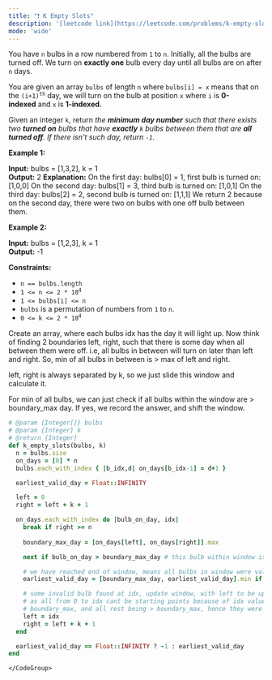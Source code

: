 ```yaml
---
title: "❗️ K Empty Slots"
description: '[leetcode link](https://leetcode.com/problems/k-empty-slots/description/)'
mode: 'wide'
---
```

<Tabs>
  <Tab title="Question" icon="circle-question" iconType="regular">
    <Card>
      <p>You have <code>n</code> bulbs in a row numbered from <code>1</code> to <code>n</code>. Initially, all the bulbs are turned off. We turn on <strong>exactly one</strong> bulb every day until all bulbs are on after <code>n</code> days.</p>  <p>You are given an array <code>bulbs</code>&nbsp;of length <code>n</code>&nbsp;where <code>bulbs[i] = x</code> means that on the <code>(i+1)<sup>th</sup></code> day, we will turn on the bulb at position <code>x</code>&nbsp;where&nbsp;<code>i</code>&nbsp;is&nbsp;<strong>0-indexed</strong>&nbsp;and&nbsp;<code>x</code>&nbsp;is&nbsp;<strong>1-indexed.</strong></p>  <p>Given an integer <code>k</code>, return&nbsp;<em>the <strong>minimum day number</strong> such that there exists two <strong>turned on</strong> bulbs that have <strong>exactly</strong>&nbsp;<code>k</code> bulbs between them that are <strong>all turned off</strong>. If there isn&#39;t such day, return <code>-1</code>.</em></p>   <p><strong class="example">Example 1:</strong></p>   <strong>Input:</strong> bulbs = [1,3,2], k = 1 <br/> <strong>Output:</strong> 2 <b>Explanation:</b> On the first day: bulbs[0] = 1, first bulb is turned on: [1,0,0] On the second day: bulbs[1] = 3, third bulb is turned on: [1,0,1] On the third day: bulbs[2] = 2, second bulb is turned on: [1,1,1] We return 2 because on the second day, there were two on bulbs with one off bulb between them.  <p><strong class="example">Example 2:</strong></p>   <strong>Input:</strong> bulbs = [1,2,3], k = 1 <br/> <strong>Output:</strong> -1    <p><strong>Constraints:</strong></p>  <ul>  <li><code>n == bulbs.length</code></li>  <li><code>1 &lt;= n &lt;= 2 * 10<sup>4</sup></code></li>  <li><code>1 &lt;= bulbs[i] &lt;= n</code></li>  <li><code>bulbs</code>&nbsp;is a permutation of numbers from&nbsp;<code>1</code>&nbsp;to&nbsp;<code>n</code>.</li>  <li><code>0 &lt;= k &lt;= 2 * 10<sup>4</sup></code></li> </ul> 
    </Card>
  </Tab>
  <Tab title="Solution" icon="lightbulb" iconType="regular" >
    <Card>
      Create an array, where each bulbs idx has the day it will light up. Now think of finding 2 boundaries left, right, such that there is some day when all between them were off. i.e, all bulbs in between will turn on later than left and right. So, min of all bulbs in between is &gt; max of left and right.

left, right is always separated by k, so we just slide this window and calculate it.

For min of all bulbs, we can just check if all bulbs within the window are &gt; boundary_max day.
If yes, we record the answer, and shift the window.
</Card>
  <Expandable title="code">
    <CodeGroup dropdown>
```ruby title="K Empty Slots" lines
# @param {Integer[]} bulbs
# @param {Integer} k
# @return {Integer}
def k_empty_slots(bulbs, k)
  n = bulbs.size
  on_days = [0] * n
  bulbs.each_with_index { |b_idx,d| on_days[b_idx-1] = d+1 }

  earliest_valid_day = Float::INFINITY

  left = 0
  right = left + k + 1

  on_days.each_with_index do |bulb_on_day, idx|
    break if right >= n
    
    boundary_max_day = [on_days[left], on_days[right]].max

    next if bulb_on_day > boundary_max_day # this bulb within window is valid

    # we have reached end of window, means all bulbs in window were valid
    earliest_valid_day = [boundary_max_day, earliest_valid_day].min if idx == right

    # some invalid bulb found at idx, update window, with left to be updated to this idx
    # as all from 0 to idx cant be starting points because of idx value being less than
    # boundary_max, and all rest being > boundary_max, hence they were valid
    left = idx
    right = left + k + 1
  end

  earliest_valid_day == Float::INFINITY ? -1 : earliest_valid_day
end
```
    </CodeGroup>
  </Expandable>
  </Tab>
</Tabs>